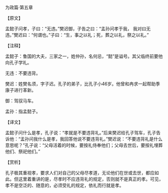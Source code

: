 

为政篇·第五章

【原文】

孟懿子问孝，子曰：“无违。”樊迟御，子告之曰：“孟孙问孝于我， 我对曰无违。”樊迟曰：“何谓也。”子曰：“生，事之以礼；死，葬之以礼，祭之以礼。”

【注释】

孟懿子：鲁国的大夫，三家之一，姓仲孙，名何忌，“懿”是谥号。其父临终前要他向孔子学礼。

无违：不要违背。

樊迟：姓樊名须，字子迟。孔子的弟子，比孔子小46岁。他曾和冉求一起帮助季康子进行革新。

御：驾驭马车。

孟孙：指孟懿子。

【译文】

孟懿子问什么是孝，孔子说：“孝就是不要违背礼。”后来樊迟给孔子驾车，孔子告诉他：“孟孙问我什么是孝，我回答他说不要违背礼。”樊迟说：“不要违背礼是什么意思呢？”孔子说：“父母活着的时候，要按礼侍奉他们；父母去世后，要按礼埋葬他们、祭祀他们。”

【赏析】

孔子极其重视孝，要求人们对自己的父母尽孝道，无论他们在世或去世，都应如此。但这里着重讲的是，尽孝时不应违背礼的规定，否则就不是真正的孝。可见，孝不是空泛的、随意的，必须受礼的规定，依礼而行就是孝。

